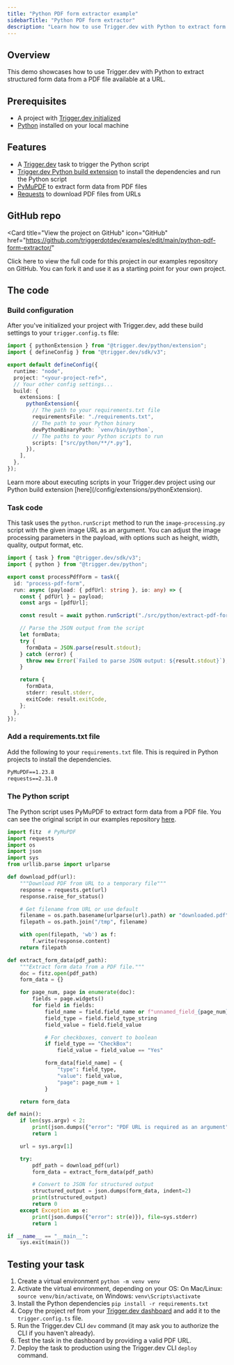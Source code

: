 ```yaml
---
title: "Python PDF form extractor example"
sidebarTitle: "Python PDF form extractor"
description: "Learn how to use Trigger.dev with Python to extract form data from PDF files."
---
```



## Overview

This demo showcases how to use Trigger.dev with Python to extract structured form data from a PDF file available at a URL.

## Prerequisites

- A project with [Trigger.dev initialized](/quick-start)
- [Python](https://www.python.org/) installed on your local machine

## Features

- A [Trigger.dev](https://trigger.dev) task to trigger the Python script
- [Trigger.dev Python build extension](https://trigger.dev/docs/config/extensions/pythonExtension) to install the dependencies and run the Python script
- [PyMuPDF](https://pymupdf.readthedocs.io/en/latest/) to extract form data from PDF files
- [Requests](https://docs.python-requests.org/en/master/) to download PDF files from URLs

## GitHub repo

<Card
  title="View the project on GitHub"
  icon="GitHub"
  href="https://github.com/triggerdotdev/examples/edit/main/python-pdf-form-extractor/"
>
  Click here to view the full code for this project in our examples repository on GitHub. You can
  fork it and use it as a starting point for your own project.
</Card>

## The code

### Build configuration

After you've initialized your project with Trigger.dev, add these build settings to your `trigger.config.ts` file:

```ts trigger.config.ts
import { pythonExtension } from "@trigger.dev/python/extension";
import { defineConfig } from "@trigger.dev/sdk/v3";

export default defineConfig({
  runtime: "node",
  project: "<your-project-ref>",
  // Your other config settings...
  build: {
    extensions: [
      pythonExtension({
        // The path to your requirements.txt file
        requirementsFile: "./requirements.txt",
        // The path to your Python binary
        devPythonBinaryPath: `venv/bin/python`,
        // The paths to your Python scripts to run
        scripts: ["src/python/**/*.py"],
      }),
    ],
  },
});
```

<Info>
  Learn more about executing scripts in your Trigger.dev project using our Python build extension
  [here](/config/extensions/pythonExtension).
</Info>

### Task code

This task uses the `python.runScript` method to run the `image-processing.py` script with the given image URL as an argument. You can adjust the image processing parameters in the payload, with options such as height, width, quality, output format, etc.

```ts src/trigger/pythonPdfTask.ts
import { task } from "@trigger.dev/sdk/v3";
import { python } from "@trigger.dev/python";

export const processPdfForm = task({
  id: "process-pdf-form",
  run: async (payload: { pdfUrl: string }, io: any) => {
    const { pdfUrl } = payload;
    const args = [pdfUrl];

    const result = await python.runScript("./src/python/extract-pdf-form.py", args);

    // Parse the JSON output from the script
    let formData;
    try {
      formData = JSON.parse(result.stdout);
    } catch (error) {
      throw new Error(`Failed to parse JSON output: ${result.stdout}`);
    }

    return {
      formData,
      stderr: result.stderr,
      exitCode: result.exitCode,
    };
  },
});
```

### Add a requirements.txt file

Add the following to your `requirements.txt` file. This is required in Python projects to install the dependencies.

```txt requirements.txt
PyMuPDF==1.23.8
requests==2.31.0
```

### The Python script

The Python script uses PyMuPDF to extract form data from a PDF file. You can see the original script in our examples repository [here](https://github.com/triggerdotdev/examples/blob/main/python-pdf-form-extractor/src/python/extract-pdf-form.py).

```python src/python/extract-pdf-form.py
import fitz  # PyMuPDF
import requests
import os
import json
import sys
from urllib.parse import urlparse

def download_pdf(url):
    """Download PDF from URL to a temporary file"""
    response = requests.get(url)
    response.raise_for_status()

    # Get filename from URL or use default
    filename = os.path.basename(urlparse(url).path) or "downloaded.pdf"
    filepath = os.path.join("/tmp", filename)

    with open(filepath, 'wb') as f:
        f.write(response.content)
    return filepath

def extract_form_data(pdf_path):
    """Extract form data from a PDF file."""
    doc = fitz.open(pdf_path)
    form_data = {}

    for page_num, page in enumerate(doc):
        fields = page.widgets()
        for field in fields:
            field_name = field.field_name or f"unnamed_field_{page_num}_{len(form_data)}"
            field_type = field.field_type_string
            field_value = field.field_value

            # For checkboxes, convert to boolean
            if field_type == "CheckBox":
                field_value = field_value == "Yes"

            form_data[field_name] = {
                "type": field_type,
                "value": field_value,
                "page": page_num + 1
            }

    return form_data

def main():
    if len(sys.argv) < 2:
        print(json.dumps({"error": "PDF URL is required as an argument"}), file=sys.stderr)
        return 1

    url = sys.argv[1]

    try:
        pdf_path = download_pdf(url)
        form_data = extract_form_data(pdf_path)

        # Convert to JSON for structured output
        structured_output = json.dumps(form_data, indent=2)
        print(structured_output)
        return 0
    except Exception as e:
        print(json.dumps({"error": str(e)}), file=sys.stderr)
        return 1

if __name__ == "__main__":
    sys.exit(main())
```

## Testing your task

1. Create a virtual environment `python -m venv venv`
2. Activate the virtual environment, depending on your OS: On Mac/Linux: `source venv/bin/activate`, on Windows: `venv\Scripts\activate`
3. Install the Python dependencies `pip install -r requirements.txt`
4. Copy the project ref from your [Trigger.dev dashboard](https://cloud.trigger.dev) and add it to the `trigger.config.ts` file.
5. Run the Trigger.dev CLI `dev` command (it may ask you to authorize the CLI if you haven't already).
6. Test the task in the dashboard by providing a valid PDF URL.
7. Deploy the task to production using the Trigger.dev CLI `deploy` command.

<PythonLearnMore />
